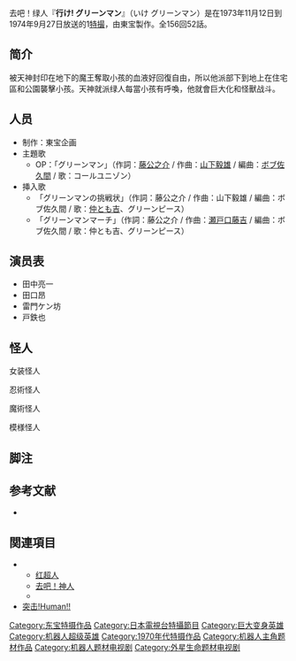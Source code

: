 去吧！绿人『'''行け! グリーンマン'''』（いけ グリーンマン）是在1973年11月12日到1974年9月27日放送的1[[特撮|特撮]]，由東宝製作。全156回52話。
==简介==
被天神封印在地下的魔王奪取小孩的血液好回復自由，所以他派部下到地上在住宅區和公園襲擊小孩。天神就派绿人每當小孩有呼喚，他就會巨大化和怪獸战斗。
==人员==
* 制作：東宝企画
* 主題歌
** OP：「グリーンマン」（作詞：[[藤公之介|藤公之介]] / 作曲：[[山下毅雄|山下毅雄]] / 編曲：[[ボブ佐久間|ボブ佐久間]] / 歌：コールユニゾン）
* 挿入歌
** 「グリーンマンの挑戦状」（作詞：藤公之介 / 作曲：山下毅雄 / 編曲：ボブ佐久間 / 歌：[[団しん也|仲とも吉]]、グリーンピース）
** 「グリーンマンマーチ」（作詞：藤公之介 / 作曲：[[瀬戸口藤吉|瀬戸口藤吉]] / 編曲：ボブ佐久間 / 歌：仲とも吉、グリーンピース）
==演员表==
*  田中亮一
*  田口昂
*  雷門ケン坊 
*  戸鉄也
==怪人==
;女装怪人

;忍術怪人

;魔術怪人

;模様怪人
== 脚注 ==
{{Reflist}}
== 参考文献 ==
* {{Cite book 
|date = 1990-03-24 
|title = [[全怪獣怪人|全怪獣怪人]] 
|publisher = [[勁文社|勁文社]] 
|volume = 上巻 
|id=C0676 
|isbn = 4-7669-0962-3 
|ref={{SfnRef|全怪獣怪人 上|1990}}
}}

== 関連項目 ==
* {{link-ja|おはよう!こどもショー|おはよう!こどもショー}}
** [[红超人|红超人]]
** [[去吧！神人|去吧！神人]]
** {{link-ja|行け! 牛若小太郎|行け! 牛若小太郎}}
* [[突击!Human!!|突击!Human!!]][[Category:东宝特摄作品|Category:东宝特摄作品]]
[[Category:日本電視台特攝節目|Category:日本電視台特攝節目]]
[[Category:巨大变身英雄|Category:巨大变身英雄]]
[[Category:机器人超级英雄|Category:机器人超级英雄]]
[[Category:1970年代特摄作品|Category:1970年代特摄作品]]
[[Category:机器人主角题材作品|Category:机器人主角题材作品]]
[[Category:机器人题材电视剧|Category:机器人题材电视剧]]
[[Category:外星生命题材电视剧|Category:外星生命题材电视剧]]
